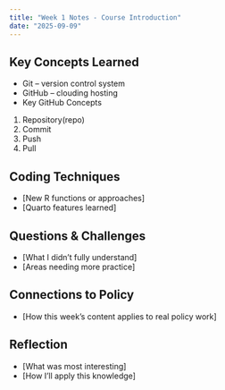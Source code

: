 ```yaml
---
title: "Week 1 Notes - Course Introduction"
date: "2025-09-09"
---
```


## Key Concepts Learned
- Git
-- version control system
- GitHub
-- clouding hosting
- Key GitHub Concepts
1. Repository(repo)
2. Commit
3. Push
4. Pull

## Coding Techniques
- [New R functions or approaches]
- [Quarto features learned]

## Questions & Challenges
- [What I didn't fully understand]
- [Areas needing more practice]

## Connections to Policy
- [How this week's content applies to real policy work]

## Reflection
- [What was most interesting]
- [How I'll apply this knowledge]
